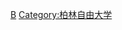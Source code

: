 {{Commons cat|Free University of Berlin faculty}}

[[Category:德國大學教師|B]]
[[Category:柏林自由大学|Category:柏林自由大学]]
